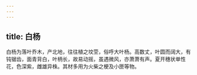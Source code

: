 ```yaml
---
---
---
```

title: 白杨
---



白杨为落叶乔木，产北地，往往植之坟茔，俗呼大叶杨。高数丈，叶圆而阔大，有钝锯齿，面青背白，叶柄长，故易动摇，虽遇微风，亦萧萧有声。夏开穗状单性花，色深紫，雌雄异株。其材多用为火柴之梗及小匣等物。